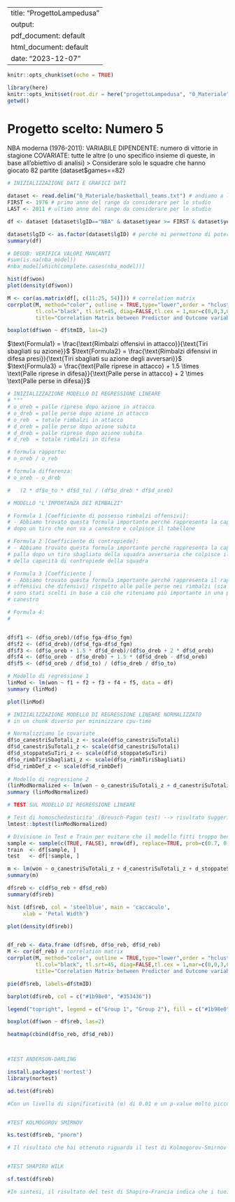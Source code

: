 
---
title: "ProgettoLampedusa"
output:
  pdf_document: default
  html_document: default
date: "2023-12-07"
---

```r

knitr::opts_chunk$set(echo = TRUE)

library(here)
knitr::opts_knit$set(root.dir = here("progettoLampedusa", "0_Materiale"))
getwd()

```

# Progetto scelto: Numero 5

NBA moderna (1976-2011): VARIABILE DIPENDENTE: numero di vittorie in stagione
COVARIATE: tutte le altre (o uno specifico insieme di queste, in base all'obiettivo di analisi)
> Considerare solo le squadre che hanno giocato 82 partite (dataset$games==82)

```r

# INIZIALIZZAZIONE DATI E GRAFICI DATI

dataset <- read.delim("0_Materiale/basketball_teams.txt") # andiamo a leggere il database fornito
FIRST <- 1976 # primo anno del range da considerare per lo studio
LAST <- 2011 # ultimo anno del range da considerare per lo studio

df <- dataset [dataset$lgID=="NBA" & dataset$year >= FIRST & dataset$year <= LAST & dataset$games==82,]

dataset$lgID <- as.factor(dataset$lgID) # perchè mi permettono di poter generare variabili dummy
summary(df)

# DEGUB: VERIFICA VALORI MANCANTI
#sum(is.na(nba_model))
#nba_model[which(complete.cases(nba_model))]

hist(df$won)
plot(density(df$won))

M <- cor(as.matrix(df[, c(11:25, 54)])) # correlation matrix
corrplot(M, method="color", outline = TRUE,type="lower",order = "hclust",
         tl.col="black", tl.srt=45, diag=FALSE,tl.cex = 1,mar=c(0,0,3,0),
         title="Correlation Matrix between Predictor and Outcome variables")

boxplot(df$won ~ df$tmID, las=2)

```
$\text{Formula1} = \frac{\text{Rimbalzi offensivi in attacco}}{\text{Tiri sbagliati su azione}}$
$\text{Formula2} = \frac{\text{Rimbalzi difensivi in difesa presi}}{\text{Tiri sbagliati su azione degli avversari}}$
$\text{Formula3} = \frac{\text{Palle riprese in attacco} + 1.5 \times \text{Palle riprese in difesa}}{\text{Palle perse in attacco} + 2 \times \text{Palle perse in difesa}}$
```r

# INIZIALIZZAZIONE MODELLO DI REGRESSIONE LINEARE
# """
# o_oreb = palle riprese dopo azione in attacco
# o_dreb = palle perse dopo azione in attacco
# o_reb  = totale rimbalzi in attacco
# d_oreb = palle perse dopo azione subita
# d_dreb = palle riprese dopo azione subita
# d_reb  = totale rimbalzi in difesa

# formula rapporto:
# o_oreb / o_reb

# formula differenza:
# o_oreb - o_dreb

#   (2 * df$o_to * df$d_to) / (df$o_dreb * df$d_oreb)

# MODELLO "L'IMPORTANZA DEI RIMBALZI"

# Formula 1 [Coefficiente di possesso rimbalzi offensivi]:
# - Abbiamo trovato questa formula importante perché rappresenta la capacità della squadra di ripossesso della palla
# dopo un tiro che non va a canestro e colpisce il tabellone

# Formula 2 [Coefficiente di contropiede]:
# - Abbiamo trovato questa formula importante perché rappresenta la capacità della squadra di impossessarsi della 
# palla dopo un tiro sbagliato della squadra avversaria che colpisce il tabellone, che troviamo un buon stimatore
# della capacità di contropiede della squadra

# Formula 3 [Coefficiente ]
# - Abbiamo trovato questa formula importante perché rappresenta il rapporto tra le palle riprese nei rimbalzi (sia
# offensivi che difensivi) rispetto alle palle perse nei rimbalzi (sia offensivi che difensivi). I coefficienti
# sono stati scelti in base a ciò che riteniamo più importante in una partita, ossia la difesa del proprio
# canestro

# Formula 4:
# 


df$f1 <- (df$o_oreb)/(df$o_fga-df$o_fgm)
df$f2 <- (df$d_dreb)/(df$d_fga-df$d_fgm)
df$f3 <- (df$o_oreb + 1.5 * df$d_dreb)/(df$o_dreb + 2 * df$d_oreb)
df$f4 <- (df$o_oreb - df$o_dreb) + 1.5 * (df$d_dreb - df$d_oreb)
df$f5 <- (df$d_oreb / df$d_to) / (df$o_dreb / df$o_to)

# Modello di regressione 1
linMod <- lm(won ~ f1 + f2 + f3 + f4 + f5, data = df)
summary (linMod)

plot(linMod)

```

```r

# INIZIALIZZAZIONE MODELLO DI REGRESSIONE LINEARE NORMALIZZATO
# in un chunk diverso per minimizzare cpu-time

# Normalizziamo le covariate
df$o_canestriSuTotali_z <- scale(df$o_canestriSuTotali)
df$d_canestriSuTotali_z <- scale(df$d_canestriSuTotali)
df$d_stoppateSuTiri_z <- scale(df$d_stoppateSuTiri)
df$o_rimbTiriSbagliati_z <- scale(df$o_rimbTiriSbagliati)
df$d_rimbDef_z <- scale(df$d_rimbDef)
  
# Modello di regressione 2
(linModNormalized <- lm(won ~ o_canestriSuTotali_z + d_canestriSuTotali_z + d_stoppateSuTiri_z + o_rimbTiriSbagliati_z + d_rimbDef_z, data = df ))
summary (linModNormalized)

```

```r

# TEST SUL MODELLO DI REGRESSIONE LINEARE

# Test di homoschedasticita' (Breusch-Pagan test) --> risultato suggerisce omoschedasiticita'
lmtest::bptest(linModNormalized)

# Divisione in Test e Train per evitare che il modello fitti troppo bene sui nostri dati
sample <- sample(c(TRUE, FALSE), nrow(df), replace=TRUE, prob=c(0.7, 0.3))
train  <- df[sample, ]
test   <- df[!sample, ]

m <- lm(won ~ o_canestriSuTotali_z + d_canestriSuTotali_z + d_stoppateSuTiri_z + o_rimbTiriSbagliati_z + d_rimbDef_z, data = train)
summary(m)

```



```r


df$reb <- c(df$o_reb + df$d_reb)
summary(df$reb)

hist (df$reb, col = 'steelblue', main = 'caccaculo',
     xlab = 'Petal Width')

plot(density(df$reb))


df_reb <- data.frame (df$reb, df$o_reb, df$d_reb)
M <- cor(df_reb) # correlation matrix
corrplot(M, method="color", outline = TRUE,type="lower",order = "hclust",
         tl.col="black", tl.srt=45, diag=FALSE,tl.cex = 1,mar=c(0,0,3,0),
         title="Correlation Matrix between Predictor and Outcome variables")

pie(df$reb, labels=df$tmID)

barplot(df$reb, col = c("#1b98e0", "#353436"))

legend("topright", legend = c("Group 1", "Group 2"), fill = c("#1b98e0", "#353436"))

boxplot(df$won ~ df$reb, las=2)

heatmap(cbind(df$o_reb, df$d_reb))



#TEST ANDERSON-DARLING

install.packages('nortest')
library(nortest)

ad.test(df$reb)

#Con un livello di significatività (α) di 0.01 e un p-value molto piccolo (3.1e-09) ottenuto dal test di normalità di Anderson-Darling per i dati della variabile df$reb, puoi concludere che hai sufficiente evidenza statistica per respingere lipotesi nulla che i dati seguono una distribuzione normale.Con il tuo livello di significatività del 0.01 e il p-value molto piccolo (3.1e-09), il p-value è inferiore al livello di significatività, quindi respingeresti lipotesi nulla. Questo suggerisce che i dati nella variabile df$reb non seguono una distribuzione normale al livello di significatività del 0.01. In termini più pratici, hai abbastanza evidenza statistica per concludere che la variabile df$reb non segue una distribuzione normale basandoti sui risultati del test di Anderson-Darling.


#TEST KOLMOGOROV SMIRNOV

ks.test(df$reb, "pnorm")

# Il risultato che hai ottenuto riguarda il test di Kolmogorov-Smirnov a campione singolo sui dati contenuti nella variabile df$reb. Il test KS confronta la distribuzione empirica dei tuoi dati con una distribuzione teorica (spesso una distribuzione uniforme). In breve, il risultato suggerisce che i tuoi dati non seguono la distribuzione teorica presunta, e cè un elevata probabilità che la differenza osservata sia statisticamente significativa.


#TEST SHAPIRO WILK

sf.test(df$reb)

#In sintesi, il risultato del test di Shapiro-Francia indica che i tuoi dati nella variabile df$reb non seguono una distribuzione normale. Questo è supportato dal valore basso del p-value, il quale suggerisce che la differenza tra la distribuzione dei tuoi dati e una distribuzione normale è statisticamente significativa.

```


